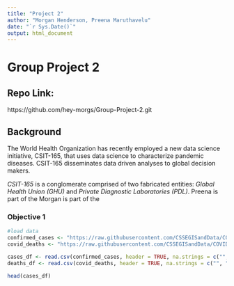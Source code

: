 ```yaml
---
title: "Project 2"
author: "Morgan Henderson, Preena Maruthavelu"
date: "`r Sys.Date()`"
output: html_document
---
```

# Group Project 2
## Repo Link:
https://github.com/hey-morgs/Group-Project-2.git

## Background
The World Health Organization has recently employed a new data science initiative, CSIT-165, that uses data science to characterize pandemic diseases. CSIT-165 disseminates data driven analyses to global decision makers.

*CSIT-165* is a conglomerate comprised of two fabricated entities: *Global Health Union (GHU)* and *Private Diagnostic Laboratories (PDL)*. 
Preena is part of the 
Morgan is part of the

### Objective 1
```r

#load data
confirmed_cases <- "https://raw.githubusercontent.com/CSSEGISandData/COVID-19/master/csse_covid_19_data/csse_covid_19_time_series/time_series_covid19_confirmed_global.csv"
covid_deaths <- "https://raw.githubusercontent.com/CSSEGISandData/COVID-19/master/csse_covid_19_data/csse_covid_19_time_series/time_series_covid19_deaths_global.csv"

cases_df <- read.csv(confirmed_cases, header = TRUE, na.strings = c("", " "))
deaths_df <- read.csv(covid_deaths, header = TRUE, na.strings = c("", " "))

head(cases_df)
```
